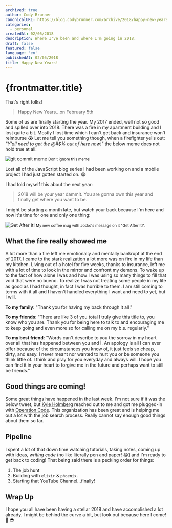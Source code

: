 ```yaml
---
archived: true
author: Cody Brunner
canonicalURL: https://blog.codybrunner.com/archive/2018/happy-new-years
categories:
  - personal
createdAt: 02/05/2018
description: Where I've been and where I'm going in 2018.
draft: false
featured: false
language: 'en'
publishedAt: 02/05/2018
title: Happy New Years!
---
```



# {frontmatter.title}

That's right folks!

> Happy New Years...on February 5th

Some of us are finally starting the year. My 2017 ended, well not so good and spilled over into 2018. There was a fire in my apartment building and I lost quite a bit. Mostly I lost time which I can't get back and insurance won't reimburse 😭 Let me tell you something though, when a firefighter yells out: _"Y'all need to get the @#$% out of here now!"_ the below meme does not hold true at all:

<div class='flex flex-col items-center justify-center bg-aura-black'>
	<img alt='git commit meme' class='h-96' src={imageTwo} />
	<small class='text-aura-gray'>Don't ignore this meme!</small>
</div>

Lost all of the JavaScript blog series I had been working on and a mobile project I had just gotten started on. 😭

I had told myself this about the next year:

> 2018 will be your year dammit. You are gonna own this year and finally get where you want to be.

I might be starting a month late, but watch your back because I'm here and now it's time for one and only one thing:

<div class='flex flex-col items-center justify-center bg-aura-black'>
	<img alt='Get After It!' class='h-96' src={image} />
	<small class='text-aura-gray'>
		My new coffee mug with Jocko's message on it "Get After It!".
	</small>
</div>

## What the fire really showed me

A lot more than a fire left me emotionally and mentally bankrupt at the end of 2017. I came to the stark realization a lot more was on fire in my life than my kitchen. Living out of a hotel for five weeks, thanks to insurance, left me with a lot of time to look in the mirror and confront my demons. To wake up to the fact of how alone I was and how I was using so many things to fill that void that were no bueno. To realize I was not treating some people in my life as good as I had thought, in fact I was horrible to them. I am still coming to terms with it all and I haven't handled everything I want and need to yet, but I will.

**To my family**: "Thank you for having my back through it all."

**To my friends**: "There are like 3 of you total I truly give this title to, you know who you are. Thank you for being here to talk to and encouraging me to keep going and even more so for calling me on my b.s. regularly."

**To my best friend**: "Words can't describe to you the sorrow in my heart over all that has happened between you and I. An apology is all I can ever offer because of the circumstances you know of, it just feels so cheap, dirty, and easy. I never meant nor wanted to hurt you or be someone you think little of. I think and pray for you everyday and always will. I hope you can find it in your heart to forgive me in the future and perhaps want to still be friends."

## Good things are coming!

Some great things have happened in the last week. I'm not sure if it was the below tweet, but [Kyle Holmberg](https://kylemh.com/) reached out to me and got me plugged-in with [Operation Code](https://operationcode.org/). This organization has been great and is helping me out a lot with the job search process. Really cannot say enough good things about them so far.

<Tweet tweetLink='RockChalkDev/status/958018912880414721' />

## Pipeline

I spent a lot of that down time watching tutorials, taking notes, coming up with ideas, _writing code_ (no like literally pen and paper! 😂) and I'm ready to get back to coding! That being said there is a pecking order for things:

1.  The job hunt
2.  Building with `elixir` & `phoenix`.
3.  Starting that YouTube Channel...finally!

## Wrap Up

I hope you all have been having a stellar 2018 and have accomplished a lot already. I might be behind the curve a bit, but look out because here I come! 🚀 😎

<Signature />
